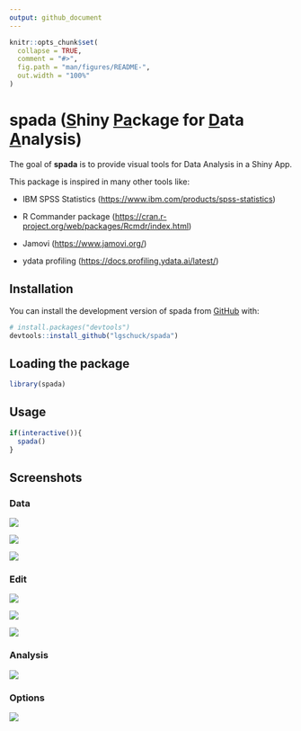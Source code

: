 ---
output: github_document
---

<!-- README.md is generated from README.Rmd. Please edit that file -->

```{r, include = FALSE}
knitr::opts_chunk$set(
  collapse = TRUE,
  comment = "#>",
  fig.path = "man/figures/README-",
  out.width = "100%"
)
```

# spada ([**S**]{.underline}hiny [**Pa**]{.underline}ckage for [**D**]{.underline}ata [**A**]{.underline}nalysis)

<!-- badges: start -->

<!-- badges: end -->

The goal of **spada** is to provide visual tools for Data Analysis in a Shiny App.

This package is inspired in many other tools like:

-   IBM SPSS Statistics (<https://www.ibm.com/products/spss-statistics>)

-   R Commander package (<https://cran.r-project.org/web/packages/Rcmdr/index.html>)

-   Jamovi (<https://www.jamovi.org/>)

-   ydata profiling (<https://docs.profiling.ydata.ai/latest/>)

## Installation

You can install the development version of spada from [GitHub](https://github.com/) with:

``` r
# install.packages("devtools")
devtools::install_github("lgschuck/spada")
```

## Loading the package

```{r}
library(spada)
```

## Usage

```{r}
if(interactive()){
  spada()
}
```

## Screenshots

### Data

![](man/figures/spada_home.png)

![](man/figures/spada_home2.png)

![](man/figures/spada_home3.png)

### Edit

![](man/figures/spada_edit_filter.png)

![](man/figures/spada_edit_convert.png)

![](man/figures/spada_edit_order.png)

### Analysis

![](man/figures/spada_analysis_exploratory.png)

### Options

![](man/figures/spada_options_config.png)
